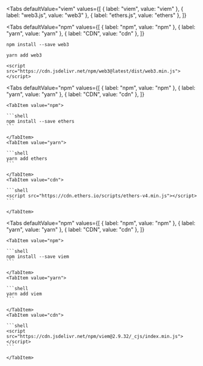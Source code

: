 
<Tabs
  defaultValue="viem"
  values={[
    { label: "viem", value: "viem" },
    { label: "web3.js", value: "web3" },
    { label: "ethers.js", value: "ethers" },
  ]}
>
<TabItem value="web3">

<Tabs
  defaultValue="npm"
  values={[
    { label: "npm", value: "npm" },
    { label: "yarn", value: "yarn" },
    { label: "CDN", value: "cdn" },
  ]}
>
<TabItem value="npm">

```shell
npm install --save web3
```

</TabItem>
<TabItem value="yarn">

```shell
yarn add web3
```

</TabItem>
<TabItem value="cdn">

```shell
<script src="https://cdn.jsdelivr.net/npm/web3@latest/dist/web3.min.js"></script>
```

</TabItem>
</Tabs>

</TabItem>
<TabItem value="ethers">

  <Tabs
    defaultValue="npm"
    values={[
      { label: "npm", value: "npm" },
      { label: "yarn", value: "yarn" },
      { label: "CDN", value: "cdn" },
    ]}
  >
    <TabItem value="npm">

    ```shell
    npm install --save ethers
    ```

    </TabItem>
    <TabItem value="yarn">

    ```shell
    yarn add ethers
    ```

    </TabItem>
    <TabItem value="cdn">

    ```shell
    <script src="https://cdn.ethers.io/scripts/ethers-v4.min.js"></script>
    ```

    </TabItem>

  </Tabs>

</TabItem>
<TabItem value="viem">

  <Tabs
    defaultValue="npm"
    values={[
      { label: "npm", value: "npm" },
      { label: "yarn", value: "yarn" },
      { label: "CDN", value: "cdn" },
    ]}
  >
    <TabItem value="npm">

    ```shell
    npm install --save viem
    ```

    </TabItem>
    <TabItem value="yarn">

    ```shell
    yarn add viem
    ```

    </TabItem>
    <TabItem value="cdn">

    ```shell
    <script src="https://cdn.jsdelivr.net/npm/viem@2.9.32/_cjs/index.min.js"></script>
    ```

    </TabItem>

  </Tabs>

</TabItem>
</Tabs>
